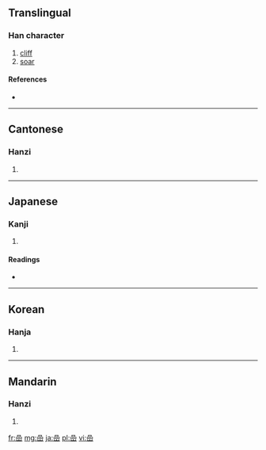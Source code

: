 ==Translingual==

===Han character===
{{Han char|rn=46|rad=山|as=09|sn=12|four=6077<sub>2</sub>|canj=口口口山 (RRRU), X口口口山 (XRRRU)}}

# [[cliff]]
# [[soar]]

====References====
* {{Han ref|kx=0316.290|dkj=08294|dj=0617.080|hdz=10787.020|uh=5D52|ud=23890|bh=D8E5|bd=55525}}

----

==Cantonese==

===Hanzi===
{{yue-hanzi|jyut=|y=ngaam4}}

# {{defn|Cantonese|sort=山09}}

----

==Japanese==

===Kanji===
{{ja-kanji|grade=|rs=山09}}

# {{defn|Japanese|sort=山09}}

====Readings====
* {{ja-readings|on=[[がん]] (gan)|kun=[[いわ]] (iwa), [[そびえる]] (sobieru)}}

----

==Korean==

===Hanja===
{{ko-hanja|hangeul=암|rv=am|mr=am}}

# {{defn|Korean|sort=山09}}

----

==Mandarin==

===Hanzi===
{{cmn-hanzi|pin=[[wèi]] ([[wei4]]), [[yán]] ([[yan2]])|wg=wei<sup>4</sup>, yen<sup>2</sup>}}

# {{defn|Mandarin|sort=山09}}

[[fr:嵒]]
[[mg:嵒]]
[[ja:嵒]]
[[pl:嵒]]
[[vi:嵒]]